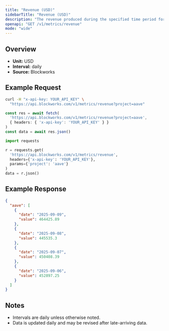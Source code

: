 ```yaml
---
title: "Revenue (USD)"
sidebarTitle: "Revenue (USD)"
description: "The revenue produced during the specified time period for given project."
openapi: "GET /v1/metrics/revenue"
mode: "wide"
---
```


## Overview

- **Unit:** USD
- **Interval:** daily
- **Source:** Blockworks

## Example Request

<CodeGroup>

```bash cURL
curl -H "x-api-key: YOUR_API_KEY" \
  "https://api.blockworks.com/v1/metrics/revenue?project=aave"
```

```typescript TypeScript
const res = await fetch(
  'https://api.blockworks.com/v1/metrics/revenue?project=aave',
  { headers: { 'x-api-key': 'YOUR_API_KEY' } }
)
const data = await res.json()
```

```python Python
import requests

r = requests.get(
  'https://api.blockworks.com/v1/metrics/revenue',
  headers={'x-api-key': 'YOUR_API_KEY'},
  params={'project': 'aave'}
)
data = r.json()
```

</CodeGroup>

## Example Response

```json
{
  "aave": [
    {
      "date": "2025-09-09",
      "value": 464425.89
    },
    {
      "date": "2025-09-08",
      "value": 445535.3
    },
    {
      "date": "2025-09-07",
      "value": 450408.39
    },
    {
      "date": "2025-09-06",
      "value": 452897.25
    }
  ]
}
```

## Notes
- Intervals are daily unless otherwise noted.
- Data is updated daily and may be revised after late-arriving data.